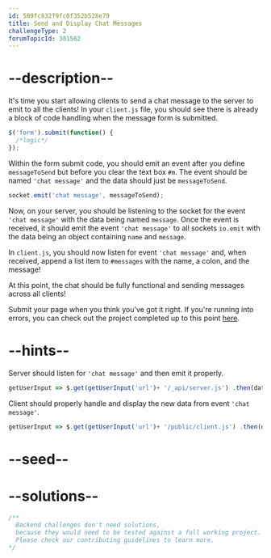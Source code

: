 ```yaml
---
id: 589fc832f9fc0f352b528e79
title: Send and Display Chat Messages
challengeType: 2
forumTopicId: 301562
---
```


# --description--

It's time you start allowing clients to send a chat message to the server to emit to all the clients! In your `client.js` file, you should see there is already a block of code handling when the message form is submitted.

```js
$('form').submit(function() {
  /*logic*/
});
```

Within the form submit code, you should emit an event after you define `messageToSend` but before you clear the text box `#m`. The event should be named `'chat message'` and the data should just be `messageToSend`.

```js
socket.emit('chat message', messageToSend);
```

Now, on your server, you should be listening to the socket for the event `'chat message'` with the data being named `message`. Once the event is received, it should emit the event `'chat message'` to all sockets `io.emit` with the data being an object containing `name` and `message`.

In `client.js`, you should now listen for event `'chat message'` and, when received, append a list item to `#messages` with the name, a colon, and the message!

At this point, the chat should be fully functional and sending messages across all clients!

Submit your page when you think you've got it right. If you're running into errors, you can check out the project completed up to this point [here](https://gist.github.com/camperbot/d7af9864375207e254f73262976d2016).

# --hints--

Server should listen for `'chat message'` and then emit it properly.

```js
getUserInput => $.get(getUserInput('url')+ '/_api/server.js') .then(data => { assert.match(data, /socket.on.*('|")chat message('|")[^]*io.emit.*('|")chat message('|").*name.*message/gis, 'Your server should listen to the socket for "chat message" then emit to all users "chat message" with name and message in the data object'); }, xhr => { throw new Error(xhr.statusText); })
```

Client should properly handle and display the new data from event `'chat message'`.

```js
getUserInput => $.get(getUserInput('url')+ '/public/client.js') .then(data => { assert.match(data, /socket.on.*('|")chat message('|")[^]*messages.*li/gis, 'You should append a list item to #messages on your client within the "chat message" event listener to display the new message'); }, xhr => { throw new Error(xhr.statusText); })
```

# --seed--

# --solutions--

```js
/**
  Backend challenges don't need solutions, 
  because they would need to be tested against a full working project. 
  Please check our contributing guidelines to learn more.
*/
```
